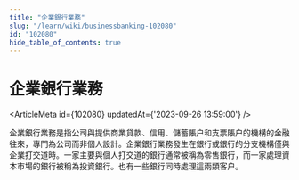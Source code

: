 ```yaml
---
title: "企業銀行業務"
slug: "/learn/wiki/businessbanking-102080"
id: "102080"
hide_table_of_contents: true
---
```



# 企業銀行業務

<ArticleMeta id={102080} updatedAt={'2023-09-26 13:59:00'} />
<div className='border-solid border-b border-t-0 my-4 border-[var(--ifm-color-gray-300)]' />

企業銀行業務是指公司與提供商業貸款、信用、儲蓄賬户和支票賬户的機構的金融往來，專門為公司而非個人設計。企業銀行業務發生在銀行或銀行的分支機構僅與企業打交道時。一家主要與個人打交道的銀行通常被稱為零售銀行，而一家處理資本市場的銀行被稱為投資銀行。也有一些銀行同時處理這兩類客户。
